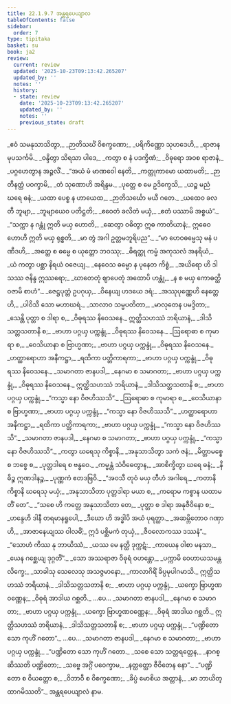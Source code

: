 ```yaml
---
title: 22.1.9.7 အန္တရပေယျာလ
tableOfContents: false
sidebar:
  order: 7
type: tipitaka
basket: su
book: ja2
review:
  current: review
  updated: '2025-10-23T09:13:42.265207'
  updated_by: ''
  notes: ''
  history:
  - state: review
    date: '2025-10-23T09:13:42.265207'
    updated_by: ''
    notes: ''
    previous_state: draft
---
```



<ReviewStatus review={frontmatter.review} showDetails={true} />

<HypothesisAnnotation frontmatter={frontmatter} />

<DynamicBreadcrumb />

<Division number="1518" book="ja2" e="ch" v="23" p="294">

<Paragraph number="2858" type="verses" book="ja2">
_ဧဝံ သမနုသာသိတွာ,_  
_ဉာတိသင်္ဃံ ဝိစက္ခဏော;_  
_ပရိကိဏ္ဏော သုဟဒေဟိ,_  
_ရာဇာနမုပသင်္ကမိ._  

</Paragraph>

</Division>
<Division number="1519" book="ja2" e="ch" v="23" p="294">

<Paragraph number="2859" type="verses" book="ja2">
_ဝန္ဒိတွာ သိရသာ ပါဒေ,_  
_ကတွာ စ နံ ပဒက္ခိဏံ;_  
_ဝိဓုရော အဝစ ရာဇာနံ,_  
_ပဂ္ဂဟေတွာန အဉ္ဇလိံ._  

</Paragraph>

</Division>
<Division number="1520" book="ja2" e="ch" v="23" p="294">

<Paragraph number="2860" type="verses" book="ja2">
_“အယံ မံ မာဏဝေါ နေတိ,_  
_ကတ္တုကာမော ယထာမတိ;_  
_ဉာတီနတ္ထံ ပဝက္ခာမိ,_  
_တံ သုဏောဟိ အရိန္ဒမ._  

</Paragraph>

</Division>
<Division number="1521" book="ja2" e="ch" v="23" p="294">

<Paragraph number="2861" type="verses" book="ja2">
_ပုတ္တေ စ မေ ဥဒိက္ခေသိ,_  
_ယဉ္စ မညံ ဃရေ ဓနံ;_  
_ယထာ ပေစ္စ န ဟာယေထ,_  
_ဉာတိသင်္ဃော မယီ ဂတေ._  

</Paragraph>

</Division>
<Division number="1522" book="ja2" e="ch" v="23" p="294">

<Paragraph number="2862" type="verses" book="ja2">
_ယထေဝ ခလတီ ဘူမျာ,_  
_ဘူမျာယေဝ ပတိဋ္ဌတိ;_  
_ဧဝေတံ ခလိတံ မယှံ,_  
_ဧတံ ပဿာမိ အစ္စယံ”._  

</Paragraph>

</Division>
<Division number="1523" book="ja2" e="ch" v="23" p="294">

<Paragraph number="2863" type="verses" book="ja2">
_“သက္ကာ န ဂန္တုံ ဣတိ မယှ ဟောတိ,_  
_ဆေတွာ ဝဓိတွာ ဣဓ ကာတိယာနံ;_  
ဣဓေဝ ဟောဟီ ဣတိ မယှ ရုစ္စတိ,_  
_မာ တွံ အဂါ ဥတ္တမဘူရိပည”._  

</Paragraph>

</Division>
<Division number="1524" book="ja2" e="ch" v="23" p="295">

<Paragraph number="2864" type="verses" book="ja2">
_“မာ ဟေဝဓမ္မေသု မနံ ပဏီဒဟိ,_  
_အတ္ထေ စ ဓမ္မေ စ ယုတ္တော ဘဝဿု;_  
_ဓိရတ္ထု ကမ္မံ အကုသလံ အနရိယံ,_  
_ယံ ကတွာ ပစ္ဆာ နိရယံ ဝဇေယျ._  

</Paragraph>

</Division>
<Division number="1525" book="ja2" e="ch" v="23" p="295">

<Paragraph number="2865" type="verses" book="ja2">
_နေဝေသ ဓမ္မော န ပုနေတ ကိစ္စံ,_  
_အယိရော ဟိ ဒါသဿ ဇနိန္ဒ ဣဿရော;_  
_ဃာတေတုံ ဈာပေတုံ အထောပိ ဟန္တုံ,_  
_န စ မယှ ကောဓတ္ထိ ဝဇာမိ စာဟံ”._  

</Paragraph>

</Division>
<Division number="1526" book="ja2" e="ch" v="23" p="295">

<Paragraph number="2866" type="verses" book="ja2">
_ဇေဋ္ဌပုတ္တံ ဥပဂုယှ,_  
_ဝိနေယျ ဟဒယေ ဒရံ;_  
_အဿုပုဏ္ဏေဟိ နေတ္တေဟိ,_  
_ပါဝိသီ သော မဟာဃရံ._  

</Paragraph>

</Division>
<Division number="1527" book="ja2" e="ch" v="23" p="295">

<Paragraph number="2867" type="verses" book="ja2">
_သာလာဝ သမ္မပတိတာ,_  
_မာလုတေန ပမဒ္ဒိတာ;_  
_သေန္တိ ပုတ္တာ စ ဒါရာ စ,_  
_ဝိဓုရဿ နိဝေသနေ._  

</Paragraph>

</Division>
<Division number="1528" book="ja2" e="ch" v="23" p="295">

<Paragraph number="2868" type="verses" book="ja2">
ဣတ္ထိသဟဿံ ဘရိယာနံ,_  
_ဒါသိသတ္တသတာနိ စ;_  
_ဗာဟာ ပဂ္ဂယှ ပက္ကန္ဒုံ,_  
_ဝိဓုရဿ နိဝေသနေ._  

</Paragraph>

</Division>
<Division number="1529" book="ja2" e="ch" v="23" p="295">

<Paragraph number="2869" type="verses" book="ja2">
_ဩရောဓာ စ ကုမာရာ စ,_  
_ဝေသိယာနာ စ ဗြာဟ္မဏာ;_  
_ဗာဟာ ပဂ္ဂယှ ပက္ကန္ဒုံ,_  
_ဝိဓုရဿ နိဝေသနေ._  

</Paragraph>

</Division>
<Division number="1530" book="ja2" e="ch" v="23" p="295">

<Paragraph number="2870" type="verses" book="ja2">
_ဟတ္ထာရောဟာ အနီကဋ္ဌာ,_  
_ရထိကာ ပတ္တိကာရကာ;_  
_ဗာဟာ ပဂ္ဂယှ ပက္ကန္ဒုံ,_  
_ဝိဓုရဿ နိဝေသနေ._  

</Paragraph>

</Division>
<Division number="1531" book="ja2" e="ch" v="23" p="295">

<Paragraph number="2871" type="verses" book="ja2">
_သမာဂတာ ဇာနပဒါ,_  
_နေဂမာ စ သမာဂတာ;_  
_ဗာဟာ ပဂ္ဂယှ ပက္ကန္ဒုံ,_  
_ဝိဓုရဿ နိဝေသနေ._  

</Paragraph>

</Division>
<Division number="1532" book="ja2" e="ch" v="23" p="295">

<Paragraph number="2872" type="verses" book="ja2">
ဣတ္ထိသဟဿံ ဘရိယာနံ,_  
_ဒါသိသတ္တသတာနိ စ;_  
_ဗာဟာ ပဂ္ဂယှ ပက္ကန္ဒုံ,_  
_“ကသ္မာ နော ဝိဇဟိဿသိ”._  

</Paragraph>

</Division>
<Division number="1533" book="ja2" e="ch" v="23" p="295">

<Paragraph number="2873" type="verses" book="ja2">
_ဩရောဓာ စ ကုမာရာ စ,_  
_ဝေသိယာနာ စ ဗြာဟ္မဏာ;_  
_ဗာဟာ ပဂ္ဂယှ ပက္ကန္ဒုံ,_  
_“ကသ္မာ နော ဝိဇဟိဿသိ”._  

</Paragraph>

</Division>
<Division number="1534" book="ja2" e="ch" v="23" p="295">

<Paragraph number="2874" type="verses" book="ja2">
_ဟတ္ထာရောဟာ အနီကဋ္ဌာ,_  
_ရထိကာ ပတ္တိကာရကာ;_  
_ဗာဟာ ပဂ္ဂယှ ပက္ကန္ဒုံ,_  
_“ကသ္မာ နော ဝိဇဟိဿသိ”._  

</Paragraph>

</Division>
<Division number="1535" book="ja2" e="ch" v="23" p="296">

<Paragraph number="2875" type="verses" book="ja2">
_သမာဂတာ ဇာနပဒါ,_  
_နေဂမာ စ သမာဂတာ;_  
_ဗာဟာ ပဂ္ဂယှ ပက္ကန္ဒုံ,_  
_“ကသ္မာ နော ဝိဇဟိဿသိ”._  

</Paragraph>

</Division>
<Division number="1536" book="ja2" e="ch" v="23" p="296">

<Paragraph number="2876" type="verses" book="ja2">
_ကတွာ ဃရေသု ကိစ္စာနိ,_  
_အနုသာသိတွာ သကံ ဇနံ;_  
_မိတ္တာမစ္စေ စ ဘစ္စေ စ,_  
_ပုတ္တဒါရေ စ ဗန္ဓဝေ._  

</Paragraph>

</Division>
<Division number="1537" book="ja2" e="ch" v="23" p="296">

<Paragraph number="2877" type="verses" book="ja2">
_ကမ္မန္တံ သံဝိဓေတွာန,_  
_အာစိက္ခိတွာ ဃရေ ဓနံ;_  
_နိဓိဉ္စ ဣဏဒါနဉ္စ,_  
_ပုဏ္ဏကံ ဧတဒဗြဝိ._  

</Paragraph>

</Division>
<Division number="1538" book="ja2" e="ch" v="23" p="296">

<Paragraph number="2878" type="verses" book="ja2">
_“အဝသီ တုဝံ မယှ တီဟံ အဂါရေ,_  
_ကတာနိ ကိစ္စာနိ ဃရေသု မယှံ;_  
_အနုသာသိတာ ပုတ္တဒါရာ မယာ စ,_  
_ကရောမ ကစ္စာန ယထာမတိံ တေ”._  

</Paragraph>

</Division>
<Division number="1539" book="ja2" e="ch" v="23" p="296">

<Paragraph number="2879" type="verses" book="ja2">
_“သစေ ဟိ ကတ္တေ အနုသာသိတာ တေ,_  
_ပုတ္တာ စ ဒါရာ အနုဇီဝိနော စ;_  
_ဟန္ဒေဟိ ဒါနီ တရမာနရူပေါ,_  
_ဒီဃော ဟိ အဒ္ဓါပိ အယံ ပုရတ္ထာ._  

</Paragraph>

</Division>
<Division number="1540" book="ja2" e="ch" v="23" p="296">

<Paragraph number="2880" type="verses" book="ja2">
_အဆမ္ဘိတောဝ ဂဏှာဟိ,_  
_အာဇာနေယျဿ ဝါလဓိံ;_  
ဣဒံ ပစ္ဆိမကံ တုယှံ,_  
_ဇီဝလောကဿ ဒဿနံ”._  

</Paragraph>

</Division>
<Division number="1541" book="ja2" e="ch" v="23" p="296">

<Paragraph number="2881" type="verses" book="ja2">
_“သောဟံ ကိဿ နု ဘာယိဿံ,_  
_ယဿ မေ နတ္ထိ ဒုက္ကဋံ;_  
_ကာယေန ဝါစာ မနသာ,_  
_ယေန ဂစ္ဆေယျ ဒုဂ္ဂတိံ”._  

</Paragraph>

</Division>
<Division number="1542" book="ja2" e="ch" v="23" p="296">

<Paragraph number="2882" type="verses" book="ja2">
_သော အဿရာဇာ ဝိဓုရံ ဝဟန္တော,_  
_ပက္ကာမိ ဝေဟာယသမန္တလိက္ခေ;_  
_သာခါသု သေလေသု အသဇ္ဇမာနော,_  
_ကာလာဂိရိံ ခိပ္ပမုပါဂမာသိ._  

</Paragraph>

</Division>
<Division number="1543" book="ja2" e="ch" v="23" p="296">

<Paragraph number="2883" type="verses" book="ja2">
ဣတ္ထိသဟဿံ ဘရိယာနံ,_  
_ဒါသိသတ္တသတာနိ စ;_  
_ဗာဟာ ပဂ္ဂယှ ပက္ကန္ဒုံ,_  
_ယက္ခော ဗြာဟ္မဏဝဏ္ဏေန;_  
_ဝိဓုရံ အာဒါယ ဂစ္ဆတိ._  


</Paragraph>
</Division>

<Paragraph number="2884" type="center" book="ja2">
…ပေ…


</Paragraph>

<Division number="1544" book="ja2" e="ch" v="23" p="297">

<Paragraph number="2885" type="verses" book="ja2">
_သမာဂတာ ဇာနပဒါ,_  
_နေဂမာ စ သမာဂတာ;_  
_ဗာဟာ ပဂ္ဂယှ ပက္ကန္ဒုံ,_  
_ယက္ခော ဗြာဟ္မဏဝဏ္ဏေန;_  
_ဝိဓုရံ အာဒါယ ဂစ္ဆတိ._  

</Paragraph>

</Division>
<Division number="1545" book="ja2" e="ch" v="23" p="297">

<Paragraph number="2886" type="verses" book="ja2">
ဣတ္ထိသဟဿံ ဘရိယာနံ,_  
_ဒါသိသတ္တသတာနိ စ;_  
_ဗာဟာ ပဂ္ဂယှ ပက္ကန္ဒုံ,_  
_“ပဏ္ဍိတော သော ကုဟိံ ဂတော”._  


</Paragraph>
</Division>

<Paragraph number="2887" type="center" book="ja2">
…ပေ…


</Paragraph>

<Division number="1546" book="ja2" e="ch" v="23" p="297">

<Paragraph number="2888" type="verses" book="ja2">
_သမာဂတာ ဇာနပဒါ,_  
_နေဂမာ စ သမာဂတာ;_  
_ဗာဟာ ပဂ္ဂယှ ပက္ကန္ဒုံ,_  
_“ပဏ္ဍိတော သော ကုဟိံ ဂတော._  

</Paragraph>

</Division>
<Division number="1547" book="ja2" e="ch" v="23" p="297">

<Paragraph number="2889" type="verses" book="ja2">
_သစေ သော သတ္တရတ္တေန,_  
_နာဂစ္ဆိဿတိ ပဏ္ဍိတော;_  
_သဗ္ဗေ အဂ္ဂိံ ပဝေက္ခာမ,_  
_နတ္ထတ္ထော ဇီဝိတေန နော”._  

</Paragraph>

</Division>
<Division number="1548" book="ja2" e="ch" v="23" p="297">

<Paragraph number="2890" type="verses" book="ja2">
_“ပဏ္ဍိတော စ ဝိယတ္တော စ,_  
_ဝိဘာဝီ စ ဝိစက္ခဏော;_  
_ခိပ္ပံ မောစိယ အတ္တာနံ,_  
_မာ ဘာယိတ္ထာဂမိဿတိ”._  


</Paragraph>
</Division>

<Paragraph number="2891" type="center" book="ja2">
အန္တရပေယျာလံ နာမ.
</Paragraph>